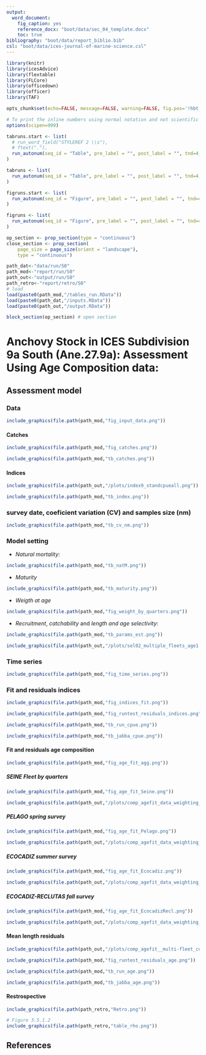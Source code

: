 ```yaml
---
output:
  word_document:
    fig_caption: yes
    reference_docx: "boot/data/sec_04_template.docx"
    toc: true
bibliography: "boot/data/report_biblio.bib"
csl: "boot/data/ices-journal-of-marine-science.csl"
---
```




```r
library(knitr)
library(icesAdvice)
library(flextable)
library(FLCore)
library(officedown)
library(officer)
library(TAF)

```


```r
opts_chunk$set(echo=FALSE, message=FALSE, warning=FALSE, fig.pos='!hbt')

# To print the inline numbers using normal notation and not scientific notation.
options(scipen=999)

```


```r
tabruns.start <- list(
  # run_word_field("STYLEREF 2 \\s"), 
  # ftext("."),
  run_autonum(seq_id = "Table", pre_label = "", post_label = "", tnd=4, tns=".", start=1)
)

tabruns <- list(
  run_autonum(seq_id = "Table", pre_label = "", post_label = "", tnd=4, tns=".")
)

figruns.start <- list(
  run_autonum(seq_id = "Figure", pre_label = "", post_label = "", tnd=4, tns=".", start=1)
)

figruns <- list(
  run_autonum(seq_id = "Figure", pre_label = "", post_label = "", tnd=4, tns=".")
)

```

```r
op_section <- prop_section(type = "continuous")
close_section <- prop_section(
    page_size = page_size(orient = "landscape"), 
    type = "continuous")

```


```r
path_dat<-"data/run/S0"
path_mod<-"report/run/S0"
path_out<-"output/run/S0"
path_retro<-"report/retro/S0"
# load
load(paste0(path_mod,"/tables_run.RData"))
load(paste0(path_dat,"/inputs.RData"))
load(paste0(path_out,"/output.RData"))
```

```r
block_section(op_section) # open section
```


# Anchovy Stock in ICES Subdivision 9a South (Ane.27.9a): Assessment Using Age Composition data: 


## Assessment model

### Data


```r
include_graphics(file.path(path_mod,"fig_input_data.png"))
```

\newpage
#### Catches

```r
include_graphics(file.path(path_mod,"fig_catches.png"))
```


```r
include_graphics(file.path(path_mod,"tb_catches.png"))
```


\newpage
#### Indices

```r
include_graphics(file.path(path_out,"/plots/index9_standcpueall.png"))
```


```r
include_graphics(file.path(path_mod,"tb_index.png"))
```

\newpage
### survey date, coeficient variation (CV) and samples size (nm)


```r
include_graphics(file.path(path_mod,"tb_cv_nm.png"))
```


\newpage
### Model setting

- *Natural mortality*:


```r
include_graphics(file.path(path_mod,"tb_natM.png"))
```

- *Maturity* 


```r
include_graphics(file.path(path_mod,"tb_maturity.png"))
```

\newpage

- *Weigth at age*

```r
include_graphics(file.path(path_mod,"fig_weight_by_quarters.png"))
```


\newpage
- *Recruitment*, *catchability* and *length and age selectivity*:

```r
include_graphics(file.path(path_mod,"tb_params_est.png"))
```

```r
include_graphics(file.path(path_out,"/plots/sel02_multiple_fleets_age1.png"))
```

### Time series


```r
include_graphics(file.path(path_mod,"fig_time_series.png"))
```

\newpage

### Fit and residuals indices

```r
include_graphics(file.path(path_mod,"fig_indices_fit.png"))
```


```r
include_graphics(file.path(path_mod,"fig_runtest_residuals_indices.png"))
```



```r
include_graphics(file.path(path_mod,"tb_run_cpue.png"))
```


```r
include_graphics(file.path(path_mod,"tb_jabba_cpue.png"))
```


\newpage
#### Fit and residuals age composition 


```r
include_graphics(file.path(path_mod,"fig_age_fit_agg.png"))
```



##### *SEINE* Fleet by quarters


```r
include_graphics(file.path(path_mod,"fig_age_fit_Seine.png"))
```


```r
include_graphics(file.path(path_out,"/plots/comp_agefit_data_weighting_TA1.8_SEINE.png"))
```


##### *PELAGO* spring survey

```r
include_graphics(file.path(path_mod,"fig_age_fit_Pelago.png"))
```


```r
include_graphics(file.path(path_out,"/plots/comp_agefit_data_weighting_TA1.8_PELAGO.png"))
```


##### *ECOCADIZ* summer survey

```r
include_graphics(file.path(path_mod,"fig_age_fit_Ecocadiz.png"))
```


```r
include_graphics(file.path(path_out,"/plots/comp_agefit_data_weighting_TA1.8_ECOCADIZ.png"))
```


##### *ECOCADIZ-RECLUTAS* fall survey

```r
include_graphics(file.path(path_mod,"fig_age_fit_EcocadizRecl.png"))
```


```r
include_graphics(file.path(path_out,"/plots/comp_agefit_data_weighting_TA1.8_ECORECLUTAS.png"))
```

\newpage
#### Mean length residuals


```r
include_graphics(file.path(path_out,"/plots/comp_agefit__multi-fleet_comparison.png"))
```


```r
include_graphics(file.path(path_mod,"fig_runtest_residuals_age.png"))
```


\newpage

```r
include_graphics(file.path(path_mod,"tb_run_age.png"))
```


```r
include_graphics(file.path(path_mod,"tb_jabba_age.png"))
```

\newpage

#### Restrospective


```r
include_graphics(file.path(path_retro,"Retro.png"))
```


```r
# Figure 3.5.1.2
include_graphics(file.path(path_retro,"table_rho.png"))
```



\newpage



## References
